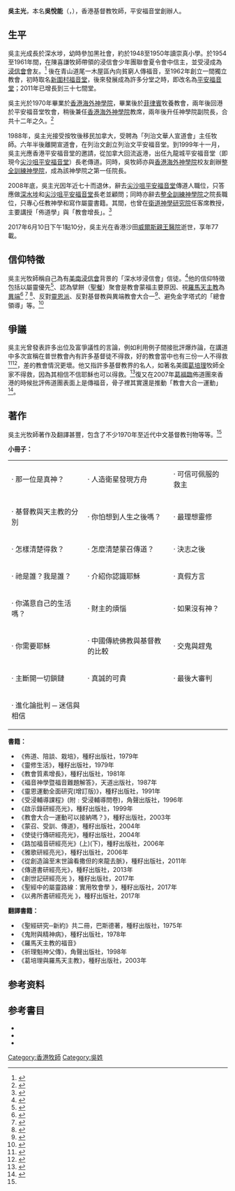 '''吳主光'''，本名'''吳悅能'''（'''{{lang|en|Rev. David NG}}'''，{{bd|1940年||2017年|6月10日|catIdx=Ng吳}}），香港基督教牧師，平安福音堂創辦人。

==生平==
吳主光成長於深水埗，幼時參加黑社會，約於1948至1950年讀崇真小學。於1954至1961年間，在陳喜謙牧師帶領的浸信會少年團聯會夏令會中信主，並受浸成為[[浸信會|浸信會]]會友。<ref>{{cite web |url=https://christiantimes.org.hk/Common/Reader/News/ShowNews.jsp?Nid=97876&Pid=5&Version=0&Cid=220&Charset=big5_hkscs |title=吳主光：「我不後悔；教會是一代一代向神交賬。」 |date=2017-01-23 |publisher=時代論壇 |author=羅民威 |access-date=2018-09-12 |archive-date=2018-09-12 |archive-url=https://web.archive.org/web/20180912204713/https://christiantimes.org.hk/Common/Reader/News/ShowNews.jsp?Nid=97876&Pid=5&Version=0&Cid=220&Charset=big5_hkscs |dead-url=no }}</ref> 後在青山道尾一木屋區內向貧窮人傳福音，至1962年創立一間獨立教會，初時取名[[新圍村福音堂|新圍村福音堂]]，後來發展成為許多分堂之時，即改名為[[平安福音堂|平安福音堂]]；2011年已增長到三十七間堂。

吳主光於1970年畢業於[[香港|香港]][[海外神學院|海外神學院]]，畢業後於[[菲律賓|菲律賓]]牧養教會，兩年後回港於平安福音堂牧會，稍後兼任[[香港|香港]][[海外神學院|海外神學院]]教席，兩年後升任神學院副院長，合共十二年之久。<ref name="background_info">{{cite book zh |author= 吳主光 |title= 雅歌研經亮光 |location= 香港 |publisher= 種籽出版社 |date= 2006 |pages= 封底 |id= ISBN 9622307361}}</ref>

1988年，吳主光接受按牧後移民加拿大，受聘為「列治文華人宣道會」主任牧師。六年半後離開宣道會，在列治文創立列治文平安福音堂。到1999年十一月，吳主光應香港平安福音堂的邀請，從加拿大回流返港，出任九龍城平安福音堂（即現今[[尖沙咀|尖沙咀]][[平安福音堂|平安福音堂]]）長老傳道。同時，吳牧師亦與[[香港|香港]][[海外神學院|海外神學院]]校友創辦[[整全訓練神學院|整全訓練神學院]]，成為該神學院之第一任院長。

2008年底，吳主光因年近七十而退休，辭去[[尖沙咀|尖沙咀]][[平安福音堂|平安福音堂]]傳道人職位，只答應做[[深水埗|深水埗]]和[[尖沙咀|尖沙咀]][[平安福音堂|平安福音堂]]長老並顧問；同時亦辭去[[整全訓練神學院|整全訓練神學院]]之院長職位，只專心任教神學和寫作屬靈書籍。其間，也曾在[[衛道神學研究院|衛道神學研究院]]任客席教授，主要講授「佈道學」與「教會增長」。<ref name="United_Wesleyan_Graduate_Institute">{{cite book zh |author= 衛道神學研究院 |title= 學院概覽2009-2010 |location= 香港 |publisher= 衛道神學研究院 |date= 2009 |pages= 13 }}</ref>

2017年6月10日下午1點10分，吳主光在香港沙田[[威爾斯親王醫院|威爾斯親王醫院]]逝世，享年77載。

==信仰特徵==
吳主光牧師稱自己為有[[美南浸信會|美南浸信會]]背景的「深水埗浸信會」信徒。<ref name="spiritual_route">{{cite web |title=「蒙恩傳統」分享系列 |url=http://www.pec.bc.ca/pecgrace/ |publisher=列治文平安福音堂 |accessdate=2009年2月10日 |language=zh |archive-date=2017年11月25日 |archive-url=https://web.archive.org/web/20171125213049/http://www.pec.bc.ca/pecgrace/ |dead-url=no }}</ref>他的信仰特徵包括以屬靈優先<ref name="PEC_spiritual_route">{{cite web|title=平安福音堂的起源：「屬靈路線」|url=http://www.pec.bc.ca/pecgrace/pecgrace05.doc|publisher=列治文平安福音堂|accessdate=2009年2月27日|language=zh|archive-date=2016年3月4日|archive-url=https://web.archive.org/web/20160304111143/http://www.pec.bc.ca/pecgrace/pecgrace05.doc|dead-url=no}}</ref>、認為擘餅（[[聖餐|聖餐]]）聚會是教會蒙福主要原因、視[[羅馬天主教|羅馬天主教]]為[[異端|異端]]<ref name="we_do_not_celebrate_xmas">{{cite web|title=本教會不慶祝聖誕|url=http://www.hkpec.org/tst/pastersharing/041128pastorsharing.htm|publisher=尖沙咀平安福音堂|accessdate=2009年2月27日|language=zh|archive-date=2017年10月24日|archive-url=https://web.archive.org/web/20171024090614/http://www.hkpec.org/tst/pastersharing/041128pastorsharing.htm|dead-url=no}}</ref>
<ref name="corner_stone">{{cite web|title=末世衰退潮中的砥柱|url=http://www.hkpec.org/tst/pastersharing/060813pastorsharing.htm|publisher=尖沙咀平安福音堂|accessdate=2009年2月27日|language=zh|archive-date=2017年10月24日|archive-url=https://web.archive.org/web/20171024091043/http://www.hkpec.org/tst/pastersharing/060813pastorsharing.htm|dead-url=no}}</ref>
<ref name="bring_catholics_to_christ">{{cite web|title=帶天主教徒歸主|url=http://www.hkpec.org/tst/pastersharing/060820pastorsharing.htm|publisher=尖沙咀平安福音堂|accessdate=2009年2月27日|language=zh|archive-date=2017年10月24日|archive-url=https://web.archive.org/web/20171024090654/http://www.hkpec.org/tst/pastersharing/060820pastorsharing.htm|dead-url=no}}</ref>、反對[[靈恩派|靈恩派]]、反對基督教與異端教會大合一<ref name="church_unification">{{cite web|title=教會大合一運動|url=http://www.hkpec.org/tst/pastersharing/pastorsharing17aug03.htm|publisher=尖沙咀平安福音堂|accessdate=2009年2月27日|language=zh|archive-date=2017年10月24日|archive-url=https://web.archive.org/web/20171024092243/http://www.hkpec.org/tst/pastersharing/pastorsharing17aug03.htm|dead-url=no}}</ref>、避免金字塔式的「總會領導」等。<ref name="independent_route">{{cite web|title=平安福音堂的起源：「獨立路線」|url=http://www.pec.bc.ca/pecgrace/pecgrace06.doc|publisher=列治文平安福音堂|accessdate=2009年2月27日|language=zh|archive-date=2016年3月4日|archive-url=https://web.archive.org/web/20160304115227/http://www.pec.bc.ca/pecgrace/pecgrace06.doc|dead-url=no}}</ref>

==爭議==
吳主光曾發表許多出位及富爭議性的言論，例如利用例子間接批評爆炸論，在講道中多次宣稱在普世教會內有許多基督徒不得救，好的教會當中也有三份一人不得救<ref name="is little people saved?">{{cite web|title=得救的人少嗎？|url=http://www.woelife.com/html/bottom5/share_lessrescuepeople.html|publisher=woelife.com|accessdate=2009年9月23日|language=zh|archive-date=2018年2月24日|archive-url=https://web.archive.org/web/20180224172142/http://www.woelife.com/html/bottom5/share_lessrescuepeople.html|dead-url=yes}}</ref><ref name="2007 TSTPEC church camp sermon recording">{{cite web|title=二零零七年尖沙咀平安福音堂夏令會講道|url=http://storage.biblemessage.org/tstpec/SummerCamp/2007/CMP2007-N02.mp3|publisher=尖沙咀平安福音堂|accessdate=2009年9月23日|language=zh}}{{dead link|date=2017年12月 |bot=InternetArchiveBot |fix-attempted=yes }}</ref>，差的教會情況更壞。他又指許多基督教界的名人，如著名美國[[葛培理|葛培理]]牧師全家不得救，因為其相信不信耶穌也可以得救。<ref name="Is Billy Graham Saved?">{{cite web |title=葛培理---不得救！|url=http://www.youtube.com/watch?v=OOAZiH5PHSA|publisher=philipberean|accessdate=2009年8月18日 |language=zh }}</ref>復又在2007年[[葛福臨|葛福臨]]佈道團來香港的時候批評佈道團表面上是傳福音，骨子裡其實還是推動「教會大合一運動」<ref name="About Franklin Graham">{{cite web|title=對葛福臨佈道會的立場|url=http://www.hkpec.org/tst/pastersharing/071028pastorsharing.htm|publisher=尖沙咀平安福音堂|accessdate=2009年8月18日|language=zh|archive-date=2019年9月14日|archive-url=https://web.archive.org/web/20190914203400/http://www.hkpec.org/tst/pastersharing/071028pastorsharing.htm|dead-url=no}}</ref>。

== 著作 ==
吳主光牧師著作及翻譯甚豐，包含了不少1970年至近代中文基督教刊物等等。<ref name="background_info" />

'''小冊子：'''
{|
|-
| · 那一位是真神？ || · 人造衛星發現方舟 || · 可信可佩服的救主
|-
| · 基督教與天主教的分別 || · 你怕想到人生之後嗎？ || · 最理想靈修
|-
| · 怎樣清楚得救？ || · 怎麼清楚蒙召傳道？ || · 決志之後
|-
| · 祂是誰？我是誰？ || · 介紹你認識耶穌 || · 真假方言
|-
| · 你滿意自己的生活嗎？ || · 財主的煩惱 || · 如果沒有神？
|-
| · 你需要耶穌 || · 中國傳統佛教與基督教的比較 || · 交鬼與趕鬼
|-
| · 主斷開一切鎖鏈 || · 真誠的可貴 || · 最後大審判
|-
| · 進化論批判 ─ 迷信與相信 || 
|}
	
'''書籍：'''
* 《佈道、陪談、栽培》，種籽出版社，1979年
* 《靈修生活》，種籽出版社，1979年
* 《教會質素增長》，種籽出版社，1981年
* 《褔音神學暨福音難題解答》，天道出版社，1987年
* 《靈恩運動全面研究(增訂版)》，種籽出版社，1991年
* 《受浸輔導課程》(附﹕受浸輔導問卷)，角聲出版社，1996年
* 《啟示錄研經亮光》，種籽出版社，1999年
* 《教會大合一運動可以接納嗎？》，種籽出版社，2003年
* 《蒙召、受訓、傳道》，種籽出版社，2004年
* 《使徒行傳研經亮光》，種籽出版社，2004年
* 《路加福音研經亮光》(上)(下)，種籽出版社，2006年
* 《雅歌研經亮光》，種籽出版社，2006年
* 《從創造論至末世論看撒但的來龍去脈》，種籽出版社，2011年
* 《傳道書研經亮光》，種籽出版社，2013年
* 《創世記研經亮光 》，種籽出版社，2017年
* 《聖經中的屬靈路線：實用牧會學 》，種籽出版社，2017年
* 《以弗所書研經亮光  》，種籽出版社，2017年

'''翻譯書籍：'''
* 《聖經研究─新約》共二冊，巴斯德著，種籽出版社，1975年
* 《鬼附與精神病》，種籽出版社，1978年
* 《羅馬天主教的福音》
* 《祈理魁神父傳》，角聲出版社，1998年
* 《葛培理與羅馬天主教》，種籽出版社，2003年

== 参考资料 ==
<div class="references-small">
{{reflist}}
</div>

== 参考書目 ==
*{{cite book zh |author= 吳主光 |title= 雅歌研經亮光 |location= 香港 |publisher= 種籽出版社 |date= 2006 |pages= 封底 |id= ISBN 9622307361}}
*{{cite book zh |author= 吳主光 |title= 靈恩運動全面研究 |location= 香港 |publisher= 角聲出版社 |date=   |pages=   |id=  }}
*{{cite book zh |author= 吳主光 |title= 我們的教會 |location= 香港 |publisher= 平安福音堂 |date=   |pages=   |id=  }}

[[Category:香港牧師|Category:香港牧師]]
[[Category:吳姓|Category:吳姓]]